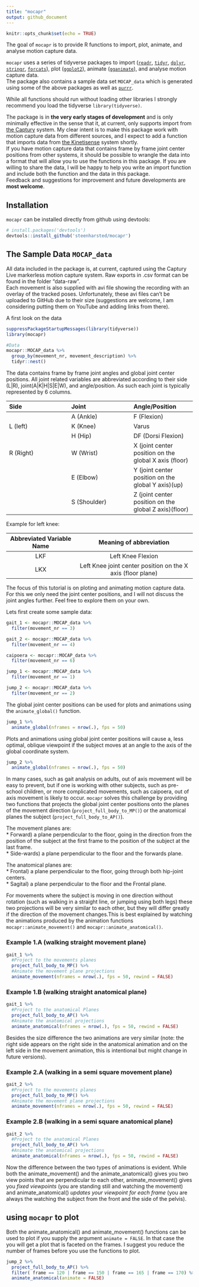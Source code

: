 ```yaml
---
title: "mocapr"
output: github_document
---
```

<!-- README.md is generated from README.Rmd. Please edit that file -->

```r
knitr::opts_chunk$set(echo = TRUE)
```

The goal of `mocapr` is to provide R functions to import, plot, animate, and analyse motion capture data. 

`mocapr` uses a series of tidyverse packages to import ([`readr`](https://github.com/tidyverse/readr), [`tidyr`](https://github.com/tidyverse/tidyr), [`dplyr`](https://github.com/tidyverse/dplyr), [`stringr`](https://github.com/tidyverse/stringr), [`forcats`](https://github.com/tidyverse/forcats)), plot ([`ggplot2`](https://github.com/tidyverse/ggplot2)), animate ([`gganimate`](https://github.com/thomasp85/gganimate)), and analyse motion capture data.  
The package also contains a sample data set `MOCAP_data` which is generated using some of the above packages as well as [`purrr`](https://github.com/tidyverse/purrr).

While all functions should run without loading other libraries I strongly recommend you load the tidyverse `library(tidyverse)`.


The package is in **the very early stages of development** and is only minimally effective in the sense that it, at current, only supports import from [the Captury](http://thecaptury.com/) system. My clear intent is to make this package work with motion capture data from different sources, and I expect to add a function that imports data from [the Kinetisense](https://kinetisense.com/) system shortly.  
If you have motion capture data that contains frame by frame joint center positions from other systems, it should be possible to wrangle the data into a format that will allow you to use the functions in this package. If you are willing to share the data, I will be happy to help you write an import function and include both the function and the data in this package.    
Feedback and suggestions for improvement and future developments are **most welcome**.

## Installation
`mocapr` can  be installed directly from github using devtools:

```r
# install.packages('devtools')
devtools::install_github('steenharsted/mocapr')
```


## The Sample Data `MOCAP_data`
All data included in the package is, at current, captured using the Captury Live markerless motion capture system. Raw exports in .csv format can be found in the folder "data-raw".  
Each movement is also supplied with avi file showing the recording with an overlay of the tracked poses. Unfortunately, these avi files can't be uploaded to GitHub due to their size (suggestions are welcome, I am considering putting them on YouTube and adding links from there).  
  
A first look on the data  

```r
suppressPackageStartupMessages(library(tidyverse))
library(mocapr)

#Data
mocapr::MOCAP_data %>% 
  group_by(movement_nr, movement_description) %>% 
  tidyr::nest()
```

The data contains frame by frame joint angles and global joint center positions. All joint related variables are abbreviated according to their side (L|R), joint(A|K|H|S|E|W), and angle/position. As such each joint is typically represented by 6 columns.   

| Side    | Joint        |Angle/Position |
| :---    | :---         | :---          |    
|         | A  (Ankle)   |F  (Flexion)   |
|L (left) | K  (Knee)    |Varus          |
|         | H  (Hip)     |DF (Dorsi Flexion)|
|R (Right)| W  (Wrist)   |X  (joint center position on the global X axis (floor)|
|         | E  (Elbow)   |Y  (joint center position on the global Y axis)(up)|
|         | S  (Shoulder)|Z  (joint center position on the global Z axis)(floor)|


Example for left knee:

| Abbreviated Variable Name | Meaning of abbreviation |
| :---:        |     :---:      | 
|LKF | Left Knee Flexion | 
|LKX | Left Knee joint center position on the X axis (floor plane) | 


The focus of this tutorial is on ploting and animating motion capture data. For this we only need the joint center positions, and I will not discuss the joint angles further. Feel free to explore them on your own.

Lets first create some sample data:
```r
gait_1 <- mocapr::MOCAP_data %>%
  filter(movement_nr == 3)

gait_2 <- mocapr::MOCAP_data %>%
  filter(movement_nr == 4)

caipoera <- mocapr::MOCAP_data %>% 
  filter(movement_nr == 6)

jump_1 <- mocapr::MOCAP_data %>% 
  filter(movement_nr == 1)

jump_2 <- mocapr::MOCAP_data %>% 
  filter(movement_nr == 2)
```


The global joint center positions can be used for plots and animations using the `animate_global()` function.
```r
jump_1 %>% 
  animate_global(nframes = nrow(.), fps = 50)
```

Plots and animations using global joint center positions will cause a, less optimal, oblique viewpoint if the subject moves at an angle to the axis of the global coordinate system. 
```r
jump_2 %>% 
  animate_global(nframes = nrow(.), fps = 50)
```

In many cases, such as gait analysis on adults, out of axis movement will be easy to prevent, but if one is working with other subjects, such as pre-school children, or more complicated movements, such as caipoera, out of axis movement is likely to occur.
`mocapr` solves this challenge by providing two functions that projects the global joint center positions onto the planes of the movement direction (`project_full_body_to_MP()`) or the anatomical planes the subject (`project_full_body_to_AP()`).

The movement planes are:  
* Forward) a plane perpendicular to the floor, going in the direction from the position of the subject at the first frame to the position of the subject at the last frame.  
* Side-wards) a plane perpendicular to the floor and the forwards plane.  

The anatomical planes are:  
* Frontal) a plane perpendicular to the floor, going through both hip-joint centers.  
* Sagital) a plane perpendicular to the floor and the Frontal plane.  

For movements where the subject is moving in one direction without rotation (such as walking in a straight line, or jumping using both legs) these two projections will be very similar to each other, but they will differ greatly if the direction of the movement changes.This is best explained by watching the animations produced by the animation functions `mocapr::animate_movement()` and `mocapr::animate_anatomical()`.




### Example 1.A (walking straight movement plane)
```r
gait_1 %>%
  #Project to the movements planes
  project_full_body_to_MP() %>%
  #Animate the movement plane projections
  animate_movement(nframes = nrow(.), fps = 50, rewind = FALSE)
```
### Example 1.B (walking straight anatomical plane)
```r
gait_1 %>% 
  #Project to the anatomical Planes 
  project_full_body_to_AP() %>% 
  #Animate the anatomical projections
  animate_anatomical(nframes = nrow(.), fps = 50, rewind = FALSE)
```

Besides the size difference the two animations are very similar (note: the right side appears on the right side in the anatomical animation and on the left side in the movement animation, this is intentional but might change in future versions).

### Example 2.A (walking in a semi square movement plane)
```r
gait_2 %>%
  #Project to the movements planes
  project_full_body_to_MP() %>%
  #Animate the movement plane projections
  animate_movement(nframes = nrow(.), fps = 50, rewind = FALSE)
```

### Example 2.B (walking in a semi square anatomical plane)
```r
gait_2 %>% 
  #Project to the anatomical Planes 
  project_full_body_to_AP() %>% 
  #Animate the anatomical projections
  animate_anatomical(nframes = nrow(.), fps = 50, rewind = FALSE)
```

Now the difference between the two types of animations is evident. While both the animate_movement() and the animate_anatomical() gives you two view points that are perpendicular to each other, animate_movement() gives you *fixed viewpoints* (you are standing still and watching the movement) and animate_anatomical() *updates your viewpoint for each frame* (you are always the watching the subject from the front and the side of the pelvis).


## using `mocapr` to plot

Both the animate_anatomical() and animate_movement() functions can be used to plot if you supply the argument `animate = FALSE`. In that case the you will get a plot that is faceted on the frames. I suggest you reduce the number of frames before you use the functions to plot.

```r
jump_2 %>% 
  project_full_body_to_AP() %>% 
  filter( frame == 120 | frame == 150 | frame == 165 | frame == 170) %>% 
  animate_anatomical(animate = FALSE)
```


